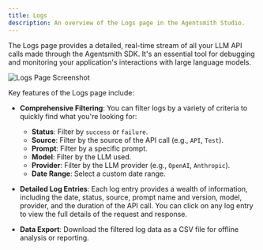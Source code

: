 ```yaml
---
title: Logs
description: An overview of the Logs page in the Agentsmith Studio.
---
```


The Logs page provides a detailed, real-time stream of all your LLM API calls made through the Agentsmith SDK. It's an essential tool for debugging and monitoring your application's interactions with large language models.

![Logs Page Screenshot](/studio-screenshots/logs.png)

Key features of the Logs page include:

- **Comprehensive Filtering**: You can filter logs by a variety of criteria to quickly find what you're looking for:

  - **Status**: Filter by `success` or `failure`.
  - **Source**: Filter by the source of the API call (e.g., `API`, `Test`).
  - **Prompt**: Filter by a specific prompt.
  - **Model**: Filter by the LLM used.
  - **Provider**: Filter by the LLM provider (e.g., `OpenAI`, `Anthropic`).
  - **Date Range**: Select a custom date range.

- **Detailed Log Entries**: Each log entry provides a wealth of information, including the date, status, source, prompt name and version, model, provider, and the duration of the API call. You can click on any log entry to view the full details of the request and response.

- **Data Export**: Download the filtered log data as a CSV file for offline analysis or reporting.
